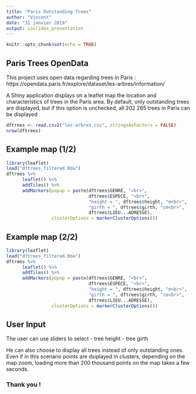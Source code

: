 ```yaml
---
title: "Paris Outstanding Trees"
author: "Vincent"
date: "31 janvier 2019"
output: ioslides_presentation
---
```


```r
knitr::opts_chunk$set(echo = TRUE)
```

## Paris Trees OpenData

This project uses open data regarding trees in Paris : https://opendata.paris.fr/explore/dataset/les-arbres/information/

A Shiny application displays on a leaflet map the location and characteristics of trees in the Paris area.
By default, only outstanding trees are displayed, but if this option is unchecked, all 202 285 trees in Paris can be displayed

```r
dftrees <- read.csv2("les-arbres.csv", stringsAsFactors = FALSE) 
nrow(dftrees)
```


## Example map (1/2)

```r
library(leaflet)
load("dftrees_filtered.Rda")
dftrees %>% 
      leaflet() %>%
      addTiles() %>%
      addMarkers(popup = paste(dftrees$GENRE, "<br>",
                               dftrees$ESPECE, "<br>",
                               "height = ", dftrees$height, "m<br>",
                               "girth = ", dftrees$girth, "cm<br>",
                               dftrees$LIEU...ADRESSE),
                 clusterOptions = markerClusterOptions())
```


## Example map (2/2)

```r
library(leaflet)
load("dftrees_filtered.Rda")
dftrees %>% 
      leaflet() %>%
      addTiles() %>%
      addMarkers(popup = paste(dftrees$GENRE, "<br>",
                               dftrees$ESPECE, "<br>",
                               "height = ", dftrees$height, "m<br>",
                               "girth = ", dftrees$girth, "cm<br>",
                               dftrees$LIEU...ADRESSE),
                 clusterOptions = markerClusterOptions())
```

## User Input

The user can use sliders to select
- tree height
- tree girth

He can also choose to display all trees instead of only outstanding ones. Even if in this scenario points are dsiplayed in clusters, depending on the map zoom, loading more than 200 thousand points on the map takes a few seconds.

### Thank you !

